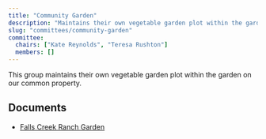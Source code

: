 ```yaml
---
title: "Community Garden"
description: "Maintains their own vegetable garden plot within the garden on our common property."
slug: "committees/community-garden"
committee:
  chairs: ["Kate Reynolds", "Teresa Rushton"]
  members: []
---
```



<CommitteeMembers frontmatter={frontmatter} />

This group maintains their own vegetable garden plot within the garden on our common property.

## Documents

- [Falls Creek Ranch Garden](/uploads/2022/03/Falls-Creek-Ranch-Garden-1.pdf)


<FileHistory file="src/content/docs/committees/community-garden.mdx" />